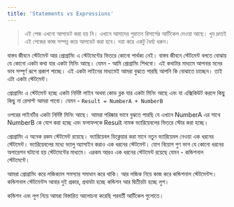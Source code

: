 ```yaml
---
title: 'Statements vs Expressions'
---
```


> এই পেজ এখনো আপডেট করা হয় নি। এখানে আমাদের পুরাতন রিসার্সের আর্টিকেল দেওয়া আছে। খুব দ্রুতই এই পেজের কাজ সম্পন্ন করে আপডেট করা হবে। দয়া করে একটু ধৈর্য্য ধরুন।

বাস্তব জীবনে স্টেটমেন্ট আর প্রোগ্রামিং এ স্টেটমেন্টের ভিতরে কোনো পার্থক্য নেই। বাস্তব জীবনে স্টেটমেন্ট বলতে বোঝায় যে কোনো একটা কথা যার একটা মিনিং আছে। যেমন - আমি প্রোগ্রামিং শিখবো। এই কথাটার মাধ্যমে আপনার মনের ভাব সম্পূর্ণ রূপে প্রকাশ পাচ্ছে। এই একটা লাইনের মাধ্যমেই আমরা বুঝতে পারছি আপনি কি বোঝাতে চাচ্ছেন। তাই এটা একটা স্টেটমেন্ট।

প্রোগ্রামিং এ স্টেটমেন্ট হচ্ছে একটা নির্দিষ্ট লাইন অথবা কোড ব্লক যার একটা মিনিং আছে এবং যা এক্সিকিউট করলে কিছু কিছু না রেসাল্ট আমরা পাবো। যেমন - `Result = NumberA + NumberB`

ওপরের লাইনটির একটা নির্দিষ্ট মিনিং আছে। আমরা পরিষ্কার ভাবে বুঝতে পারছি যে এখানে NumberA এর সাথে NumberB কে যোগ করা হচ্ছে এবং ফলাফলকে Result নামক ভ্যারিয়েবলের ভিতরে স্টোর করা হচ্ছে।

প্রোগ্রামিং এ অনেক রকম স্টেটমেন্ট রয়েছে। ভ্যারিয়েবল ডিক্লেয়ার করা মানে নতুন ভ্যারিয়েবল নেওয়া এক ধরনের স্টেটমেন্ট। ভ্যারিয়েবলের মধ্যে ভ্যালু অ্যাসাইন করাও এক ধরনের স্টেটমেন্ট। যোগ বিয়োগ গুণ ভাগ যে কোনো ধরনের অপারেশন ঘটানো হয় স্টেটমেন্টের মাধ্যমে। এরকম আরও এক ধরনের স্টেটমেন্ট রয়েছে যেমন - কন্ডিশনাল স্টেটমেন্টে।

আমরা প্রোগ্রামিং করে লজিক্যাল সমস্যার সমাধান করে থাকি। আর লজিক নিয়ে কাজ করে কন্ডিশনাল স্টেটমেন্টস। কন্ডিশনাল স্টেটমেন্টস আবার দুই প্রকার, প্রথমটা হচ্ছে কন্ডিশন আর দ্বিতীয়টা হচ্ছে লুপ।

কন্ডিশন এবং লুপ নিয়ে আমরা বিস্তারিত আলোচনা করেছি পরবর্তী আর্টিকেল গুলোতে।

